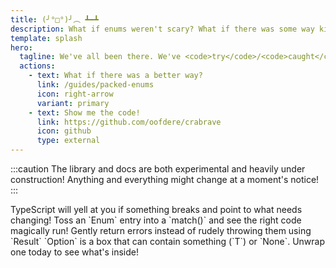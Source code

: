 ```yaml
---
title: (╯°□°)╯︵ ┻━┻
description: What if enums weren't scary? What if there was some way kindly hand over errors instead of throwing (╯°□°)╯︵ ┻━┻
template: splash
hero:
  tagline: We've all been there. We've <code>try</code>/<code>caught</code> it all. We've enumerated all our misery with the help of <code>as const</code>. 
  actions:
    - text: What if there was a better way?
      link: /guides/packed-enums
      icon: right-arrow
      variant: primary
    - text: Show me the code!
      link: https://github.com/oofdere/crabrave
      icon: github
	  type: external
---
```



:::caution
The library and docs are both experimental and heavily under construction! Anything and everything might change at a moment's notice!
:::

<CardGrid stagger>
	<Card title="Code without fear" icon="pencil">
		TypeScript will yell at you if something breaks and point to what needs changing!
	</Card>
	<Card title="Packed Enums hold data" icon="list-format">
		Toss an `Enum<Coins>` entry into a `match()` and see the right code magically run!
	</Card>
	<Card title="Results pass errors" icon="random">
		Gently return errors instead of rudely throwing them using `Result<T, E>`
	</Card>
	<Card title="Options are like a gift" icon="star">
		`Option<T>` is a box that can contain something (`T`) or `None`. Unwrap one today to see what's inside!
	</Card>
	
</CardGrid>
